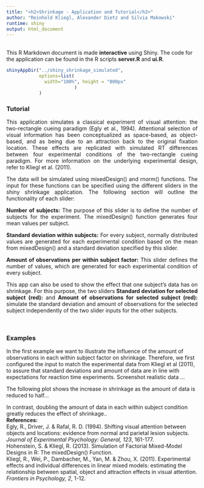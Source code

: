 ```yaml
---
title: "<h2>Shrinkage - Application and Tutorial</h2>"
author: "Reinhold Kliegl, Alexander Dietz and Silvia Makowski"
runtime: shiny
output: html_document
---
```

</br>
This R Markdown document is made **interactive** using Shiny. The code for the application can be found in the R scripts **server.R** and **ui.R**.

```r
shinyAppDir("../shiny_shrinkage_simulated",
            options=list(
              width="100%", height = "800px"
                         )
            )
```

<h3> Tutorial </h3>
<p align="justify">
This application simulates a classical experiment of visual attention: the two-rectangle cueing paradigm (Egly et al., 1994). Attentional selection of visual information has been conceptualized as space-based, as object-based, and as being due to an attraction back to the original fixation location. These effects are replicated with simulated RT differences between four experimental conditions of the two-rectangle cueing paradigm. For more information on the underlying experimental design, refer to Kliegl et al. (2011).</p>
<p align="justify">
The data will be simulated using mixedDesign() and rnorm() functions. The input for these functions can be specified using the different sliders in the shiny shrinkage application. The following section will outline the functionality of each slider:</p>
<p align="justify">
**Number of subjects:** The purpose of this slider is to define the number of subjects for the experiment. The mixedDesign() function generates four mean values per subject.
<p align="justify">
**Standard deviation within subjects:** For every subject, normally distributed values are generated for each experimental condition based on the mean from mixedDesign() and a standard deviation specified by this slider.</p>
<p align="justify">
**Amount of observations per within subject factor:** This slider defines the number of values, which are generated for each experimental condition of every subject.</p>
<p align="justify">
This app can also be used to show the effect that one subject's data has on shrinkage. For this purpose, the two sliders **Standard deviation for selected subject (red):** and **Amount of observations for selected subject (red):** simulate the standard deviation and amount of observations for the selected subject independently of the two slider inputs for the other subjects.</p>
</br>
<h3> Examples </h3>
In the first example we want to illustrate the influence of the amount of observations in each within subject factor on shrinkage. Therefore, we first configured the input to match the experimental data from Kliegl et al (2011), to assure that standard deviations and amount of data are in line with expectations for reaction time experiments.
Screenshot realistic data ...

The following plot shows the increase in shrinkage as the amount of data is reduced to half...

In contrast, doubling the amount of data in each within subject condition greatly reduces the effect of shrinkage..
</br>
**References:**
</br>
Egly, R., Driver, J. & Rafal, R. D. (1994). Shifting visual attention between objects and locations: evidence from normal and parietal lesion subjects. *Journal of Experimental Psychology: General, 123*, 161-177. 
</br>
Hohenstein, S. & Kliegl, R. (2013). Simulation of Factorial Mixed-Model Designs in R: The mixedDesign() Function.
</br>
Kliegl, R., Wei, P., Dambacher, M., Yan, M. & Zhou, X. (2011). Experimental effects and individual differences in linear mixed models: estimating the relationship between spatial, object and attraction effects in visual attention. *Frontiers in Psychology, 2*, 1-12.
